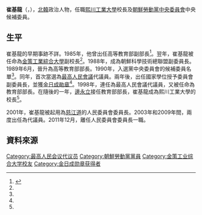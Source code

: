 {{noteTA
|G1=Country
|1=zh:北朝鮮; zh-cn:朝鲜; zh-tw:朝鮮; zh-hk:朝鮮; zh-sg:朝鲜;
}}

'''崔基龍'''（{{lang-ko|최기룡}}，{{bd|？||||}}），[[北韓|北韓]]政治人物，任職[[熙川工業大學|熙川工業大學]]校長及[[朝鮮勞動黨中央委員會|朝鮮勞動黨中央委員會]]中央候補委員。

==生平==
崔基龍的早期事跡不詳。1985年，他曾出任高等教育部副部長<ref name="chosun">{{Cite web |url=http://nk.chosun.com/bbs/list.html?table=bbs_11&idxno=5384&page=1&total=112&sc_area=A&sc_word=%C8%C4%BA%B8%C0%A7%BF%F8 |title=최기룡 |access-date=2014-05-13 |archive-date=2016-03-05 |archive-url=https://web.archive.org/web/20160305101811/http://nk.chosun.com/bbs/list.html?table=bbs_11&idxno=5384&page=1&total=112&sc_area=A&sc_word=%C8%C4%BA%B8%C0%A7%BF%F8 |dead-url=no }}</ref>。翌年，崔基龍被任命為[[金策工業綜合大學|金策工業綜合大學]]副校長<ref name="chosun"/>。1988年，成為朝鮮科學技術總聯盟副委員長。1989年6月，晉升為高等教育部部長。1990年，入選黨中央委員會的候補委員名單<ref name="chosun"/>。同年，首次當選為[[最高人民會議|最高人民會議]]代議員。兩年後，出任國家學位授予委員會副委員長，並獲[[金日成勛章|金日成勛章]]<ref name="chosun"/>。1998年，連任為最高人民會議代議員，又被任命為教育部部長。在隨後的一年，[[邊永立|邊永立]]接任教育部部長，崔基龍成為熙川工業大學的校長<ref name="chosun"/>。

2001年，崔基龍被起用為[[慈江道|慈江道]]的人民委員會委員長。2003年和2009年間，兩度出任為代議員。2011年12月，離任人民委員會委員長一職。

==資料來源==
{{reflist}}

[[Category:最高人民会议代议员|Category:最高人民会议代议员]]
[[Category:朝鮮勞動黨黨員|Category:朝鮮勞動黨黨員]]
[[Category:金策工业综合大学校友|Category:金策工业综合大学校友]]
[[Category:金日成勋章获得者|Category:金日成勋章获得者]]